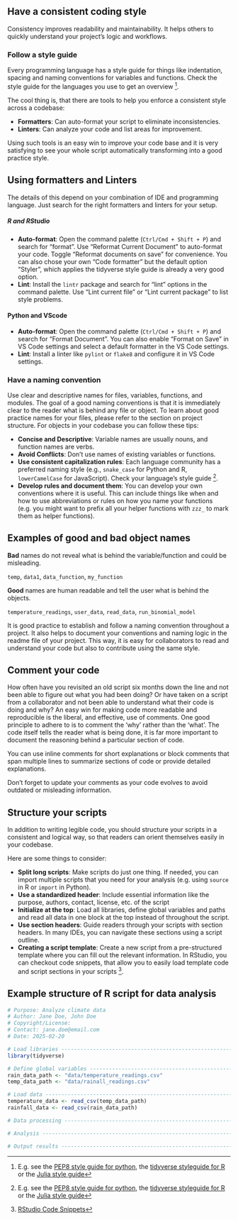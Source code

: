 ## Have a consistent coding style

Consistency improves readability and maintainability. It helps others to quickly understand your project's logic and workflows. 

### Follow a style guide

Every programming language has a style guide for things like
indentation, spacing and naming conventions for variables and functions. Check the style guide for the languages you use to get an overview [^1].

The cool thing is, that there are tools to help you enforce a consistent style across a codebase:

- **Formatters**: Can auto-format your script to eliminate inconsistencies.
- **Linters**: Can analyze your code and list areas for improvement.

Using such tools is an easy win to improve your code base and it is very satisfying to
see your whole script automatically transforming into a good practice style.

::: {.callout-tip}

## Using formatters and Linters

The details of this depend on your combination of IDE and programming language. Just search for the right formatters and linters for your setup. 

##### R and RStudio

- **Auto-format**: Open the command palette (`Ctrl/Cmd + Shift + P`) and search for "format". Use "Reformat Current Document" to auto-format your code. Toggle "Reformat documents on save" for convenience. You can also chose your own "Code formatter" but the default option "Styler", which applies the tidyverse style guide is already a very good option.
- **Lint**: Install the `lintr` package and search for "lint" options in the command palette. Use "Lint current file" or "Lint current package" to list style problems.

#### Python and VScode

<!-- todo: this still needs to be written -> but maybe it is anyways already too long and too specific? -->
- **Auto-format**: Open the command palette (`Ctrl/Cmd + Shift + P`) and search for "Format Document". You can also enable "Format on Save" in VS Code settings and select a default formatter in the VS Code settings.
- **Lint**: Install a linter like `pylint` or `flake8` and configure it in VS Code settings.

:::
  
### Have a naming convention

Use clear and descriptive names for files, variables, functions, and modules. 
The goal of a good naming conventions is that it is immediately clear to the reader
what is behind any file or object.
To learn about good practice names for your files, please refer to the section on project structure. For objects in your codebase you can follow these tips:

- **Concise and Descriptive**: Variable names are usually nouns, and function names are verbs.
- **Avoid Conflicts**: Don't use names of existing variables or functions.
- **Use consistent capitalization rules**: Each language community has a preferred naming style (e.g., `snake_case` for Python and R, `lowerCamelCase` for JavaScript). Check your language's style guide [^1].
- **Develop rules and document them**: You can develop your own conventions where it 
  is useful. This can include things like when and how to use abbreviations or rules
  on how you name your functions (e.g. you might want to prefix all your helper functions with `zzz_` to mark them as helper functions). 

:::{.callout-note}

## Examples of good and bad object names

**Bad** names do not reveal what is behind the variable/function and could be misleading.

`temp`, `data1`, `data_function`, `my_function`

**Good** names are human readable and tell the user what is behind the objects.

`temperature_readings`, `user_data`, `read_data`, `run_binomial_model`

:::

It is good practice to establish and follow a naming convention throughout a project.
It also helps to document your conventions and naming logic in the readme file
of your project. This way, it is easy for collaborators to read and understand your 
code but also to contribute using the same style.

## Comment your code

<!-- todo: In the old guide, there is an explanation of what comments are. I think we don't need to do that right? Everyone using code knows this I guess -->

<!-- todo: Maybe this section could be much shorter? I copied some of the text from the old booklet which maybe is too verbose? -->

How often have you revisited an old script six months down the line and not been able to figure out what you had been doing? Or have taken on a script from a collaborator and not been able to understand what their code is doing and why? 
An easy win for making code more readable and reproducible is the liberal, and effective, use of comments. One good principle to adhere to is to comment the ‘why’ rather than the ‘what’. The code itself tells the reader what is being done, it is far more important to document the reasoning behind a particular section of code. 

You can use inline comments for short explanations or block comments that span 
multiple lines to summarize sections of code or provide detailed explanations.

Don't forget to update your comments as your code evolves to avoid outdated or misleading information.

## Structure your scripts

In addition to writing legible code, you should structure your scripts in a consistent and
logical way, so that readers can orient themselves easily in your codebase.

Here are some things to consider:

- **Split long scripts**: Make scripts do just one thing. If needed, you can
  import multiple scripts that you need for your analysis (e.g. using `source` in R or `import` in Python).
- **Use a standardized header**: Include essential information like the purpose, authors,
  contact, license, etc. of the script
- **Initialize at the top**: Load all libraries, define global variables and paths and read
  all data in one block at the top instead of throughout the script.
- **Use section headers**: Guide readers through your scripts with section headers.
  In many IDEs, you can navigate these sections using a script outline.
- **Creating a script template**: Create a new script from a pre-structured template
 where you can fill out the relevant information. In RStudio, you can checkout code snippets, that allow you to easily load template code and script sections in your scripts [^2].

:::{.callout-tip}

## Example structure of R script for data analysis

```r
# Purpose: Analyze climate data
# Author: Jane Doe, John Doe
# Copyright/License: 
# Contact: jane.doe@email.com
# Date: 2025-02-20

# Load libraries -------------------------------------------------------------
library(tidyverse)

# Define global variables ----------------------------------------------------
rain_data_path <- "data/temperature_readings.csv"
temp_data_path <- "data/rainall_readings.csv"

# Load data ------------------------------------------------------------------
temperature_data <- read_csv(temp_data_path)
rainfall_data <- read_csv(rain_data_path)

# Data processing ------------------------------------------------------------

# Analysis -------------------------------------------------------------------

# Output results -------------------------------------------------------------
```

:::

[^1]: E.g. see the [PEP8 style guide for python](https://peps.python.org/pep-0008/), the [tidyverse styleguide for R](https://style.tidyverse.org/) or the [Julia style guide](https://docs.julialang.org/en/v1/manual/style-guide/)

[^2]: [RStudio Code Snippets](https://support.posit.co/hc/en-us/articles/204463668-Code-Snippets-in-the-RStudio-IDE)